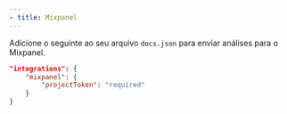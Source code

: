 ```yaml
---
- title: Mixpanel
---
```


Adicione o seguinte ao seu arquivo `docs.json` para enviar análises para o Mixpanel.

```json Analytics options in docs.json
"integrations": {
    "mixpanel": {
        "projectToken": "required"
    }
}
```
